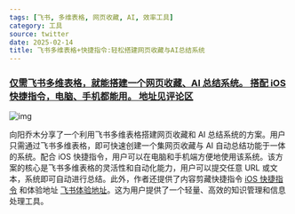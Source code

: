 ```yaml
---
tags: [飞书, 多维表格, 网页收藏, AI, 效率工具]
category: 工具
source: twitter
date: 2025-02-14
title: 飞书多维表格+快捷指令:轻松搭建网页收藏与AI总结系统
---
```


### [仅需飞书多维表格，就能搭建一个网页收藏、AI 总结系统。 搭配 iOS 快捷指令，电脑、手机都能用。 地址见评论区](http://twitter-thread.com/t/1890017517688725970)

![img](https://img.mengpeng.tech/i/2025/02/14/67aeceff22b10.webp)

向阳乔木分享了一个利用飞书多维表格搭建网页收藏和 AI 总结系统的方案。用户只需通过飞书多维表格，即可快速创建一个集网页收藏与 AI 自动总结功能于一体的系统。配合 iOS 快捷指令，用户可以在电脑和手机端方便地使用该系统。该方案的核心是飞书多维表格的灵活性和自动化能力，用户可以提交任意 URL 或文本，系统即可自动进行总结。此外，作者还提供了内容剪藏快捷指令 [iOS 快捷指令](https://www.icloud.com/shortcuts/3c04358c535649bbb798034a28463b81) 和体验地址 [飞书体验地址](https://xiangyangqiaomu.feishu.cn/share/base/form/shrcnyWzc2eMPl3IcWeZv0xnZmf)。这为用户提供了一个轻量、高效的知识管理和信息处理工具。
